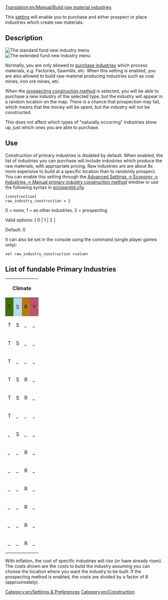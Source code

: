 [[Translation:en/Manual/Build raw material industries]]


[[Category:en/Settings & Preferences]]
[[Category:en/Construction]]

This [[en/Archive/Manual/Settings/Advanced Settings|setting]] will enable you to purchase and either prospect or place industries which create raw materials.

== Description ==
[[File:en/raw industry construction basic.png|right|frame|The standard fund new industry menu]]
[[File:en/raw industry construction extended.png|right|frame|The extended fund new industry menu]]

Normally, you are only allowed to [[en/Fund new industry|purchase industries]] which process materials, e.g. Factories, Sawmills, etc.  When this setting is enabled, you are also allowed to build raw-material producing industries such as coal mines, iron ore mines, etc.

When the [[en/Manual/Base Set/Economy/Industries#Prospecting_New_Industries|prospecting construction method]] is selected, you will be able to purchase a new industry of the selected type, but the industry will appear in a random location on the map. There is a chance that prospection may fail, which means that the money will be spent, but the industry will not be constructed.

This does not affect which types of "naturally occurring" industries show up, just which ones you are able to purchase.

== Use ==

Construction of primary industries is disabled by default.  When enabled, the list of industries you can purchase will include industries which produce the raw materials, with appropriate pricing. Raw industries are are about 8x more expensive to build at a specific location than to randomly prospect. You can enable this setting through the [[en/Archive/Manual/Settings/Advanced Settings/Economy#Manual primary industry construction method|Advanced Settings -> Economy -> Industries -> Manual primary industry construction method]] window or use the following syntax in [[en/openttd.cfg]]:

<pre>
[construction]
raw_industry_construction = 2
</pre>

0 = none, 1 = as other industries, 2 = prospecting

Valid options: [ 0 | 1 | 2 ]

Default: 0

It can also be set in the console using the command (single player games only):

<pre>
set raw_industry_construction <value>
</pre>

==List of fundable Primary Industries==
{{en/todo|Add the primary industries from Toyland climate to the list below.}}

{| class="wikitable"

|-

! colspan="4"|Climate
! rowspan="2"|Name
! rowspan="2"|Cost<br>(no inflation)
! rowspan="2"|Notes

|-

! style="background: #40700c;" | <span title="Temperate">T</span>
! style="background: #b4dcec;" | <span title="Sub-arctic">S</span>
! style="background: #b87818;" | <span title="Sub-tropical">R</span>
! style="background: #bc546c;" | <span title="Toyland">Y</span>

|-

| T
| S
| _
| _
| [[en/Manual/Base Set/Economy/Coal Mine|Coal Mine]]
| £ 4,921,875
| Produces Coal to be sent to Power Plants.

|-

| T
| S
| _
| _
| [[en/Manual/Base Set/Economy/Forest]]
| £ 4,687,500
| Produces Wood to be sent to Sawmill.

|-

| T
| _
| _
| _
| [[en/Manual/Base Set/Economy/Oil Rig|Oil Rig]]
| £ 5,625,000
| Obviously this may only be built at sea.

|-
| T
| S
| R
| _
| [[en/Manual/Base Set/Economy/Farm]]
| £ 5,859,375
| Produces Grain and Livestock to be sent to Factories.

|-

| T
| S
| R
| _
| [[en/Manual/Base Set/Economy/Oil Wells|Oil Wells]]
| £ 5,156,250
| Produces Oil to be sent to Oil Refineries.

|-

| T
| _
| _
| _
| [[en/Manual/Base Set/Economy/Iron Ore Mine|Iron Ore Mine]]
| £ 5,156,250
| Produces Iron Ore to be sent to Steel Mills.

|-

| _
| S
| _
| _
| [[en/Manual/Base Set/Economy/Gold Mine|Gold Mine]]
| £ 4,875,000
| Produces Gold to be sent to Banks.

|-

| _
| _
| R
| _
| [[en/Manual/Base Set/Economy/Copper Ore Mine|Copper Ore Mine]]
| £ 4,804,687
| Produces Copper Ore to be sent to Factories.

|-

| _
| _
| R
| _
| [[en/Manual/Base Set/Economy/Diamond Mine|Diamond Mine]]
| £ 4,992,187
| Produces Diamonds to be sent to Banks.

|-

| _
| _
| R
| _
| [[en/Manual/Base Set/Economy/Fruit Plantation|Fruit Plantation]]
| £ 5,273,437
| Produces Fruit to be delivered to Food Processing Plants.

|-

| _
| _
| R
| _
| [[en/Manual/Base Set/Economy/Lumber Mill|Lumber Mill]]
| £ 395,507
| Is technically classified as secondary industry.

|-

| _
| _
| R
| _
| [[en/Manual/Base Set/Economy/Rubber Plantation|Rubber Plantation]]
| £ 5,109,375
| Produces Rubber to be delivered to Factories.

|-

| _
| _
| R
| _
| [[en/Manual/Base Set/Economy/Water Supply|Water Supply]]
| £ 4,664,062
| Produces Water to be delivered to Water Towers.

|}

With inflation, the cost of specific industries will rise (or have already risen).
The costs shown are the costs to build the industry assuming you can choose the location where you want the industry to be built. If the prospecting method is enabled, the costs are divided by a factor of 8 (approximately).

<!-- Added some notes, may need more industries listed here -->